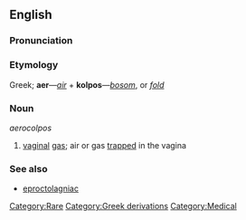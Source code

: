 ==English==

===Pronunciation===
{{pronstub}}

===Etymology===
Greek; '''aer'''&mdash;''[[air]]'' + '''kolpos'''&mdash;''[[bosom]]'', or ''[[fold]]''
<br>{{etystub}} <!---Needs Greek alphabet--->

===Noun===
''aerocolpos''

# [[vagina]]l [[gas]]; air or gas [[trap]]ped in the vagina

===See also===
* [[eproctolagniac]]

[[Category:Rare]]
[[Category:Greek derivations]]
[[Category:Medical]]